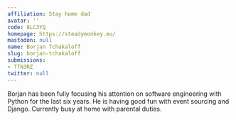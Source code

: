 ```yaml
---
affiliation: Stay home dad
avatar: ''
code: 8LC3YQ
homepage: https://steadymonkey.eu/
mastodon: null
name: Borjan Tchakaloff
slug: borjan-tchakaloff
submissions:
- TTN3RZ
twitter: null
---
```


Borjan has been fully focusing his attention on software engineering with Python for the last six years.
He is having good fun with event sourcing and Django.
Currently busy at home with parental duties.
